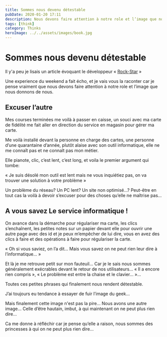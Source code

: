 ```yaml
---
title: Sommes nous devenu détestable
pubDate: 2020-01-20 17:11
description: Nous devons faire attention à notre role et l’image que nous donnons de nous.
tags: [think]
category: Thinks
heroImage: ../../assets/images/book.jpg
---
```


# Sommes nous devenu détestable

Il y'a peu je lisais un article évoquant le développeur « [Rock-Star](https://www.jesuisundev.com/ego-des-developpeurs/) »

Une experience du weekend a fait écho, et je vais vous la raconter car je pense vraiment que nous devons faire attention à notre role et l’image que nous donnons de nous.

## Excuser l’autre

Mes courses terminées me voilà à passer en caisse, un souci avec ma carte de fidélité me fait aller en direction du service en magasin pour gérer ma carte.

Me voilà installé devant la personne en charge des cartes, une personne d’une quarantaine d’année, plutôt alaise avec son outil informatique, elle ne me connaît pas et ne connaît pas mon métier.

Elle pianote, clic, c’est lent, c’est long, et voila le premier argument qui tombe:

« Je suis désolé mon outil est lent mais ne vous inquiétiez pas, on va trouver une solution à votre problème »

Un problème du réseau? Un PC lent? Un site non optimisé…? Peut-être en tout cas la voilà à devoir s’excuser pour des choses qu’elle ne maîtrise pas…

## A vous savez Le service informatique !

On avance dans la démarche pour régulariser ma carte, les clics s’enchaînent, les petites notes sur un papier devant elle pour ouvrir une autre page avec des id et je peux m’empêcher de lui dire, vous en avez des clics à faire et des opérations à faire pour régulariser la carte.

« Oh si vous saviez, on l’a dit… Mais vous savez on ne peut rien leur dire à l’informatique… »

Et là je me retrouve petit sur mon fauteuil…
Car je le sais nous sommes généralement exécrables devant le retour de nos utilisateurs… « Il a encore rien compris », « Le problème est entre la chaise et le clavier… »…

Toutes ces petites phrases qui finalement nous rendent détestable.

J’ai toujours eu tendance à essayer de fuir l’image du geek...

Mais finalement cette image n'est pas la pire... Nous avons une autre image… Celle d’être hautain, imbut, à qui maintenant on ne peut plus rien dire…

Ca me donne à réfléchir car je pense qu’elle a raison, nous sommes des princesses à qui on ne peut plus rien dire…
